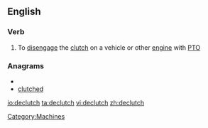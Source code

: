==English==

===Verb===
{{en-verb|declutch|es}}

#To [[disengage]] the [[clutch]] on a vehicle or other [[engine]] with [[PTO]]

===Anagrams===
* {{alphagram|ccdehltu}}
* [[clutched#English|clutched]]


[[Category:Machines]]

[[io:declutch]]
[[ta:declutch]]
[[vi:declutch]]
[[zh:declutch]]